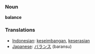 === Noun ===

'''balance'''

=== Translations ===
*[[Indonesian]]: [[imbang|keseimbangan]], [[serasi|keserasian]]
*[[Japanese]]: [[バランス]] (baransu)